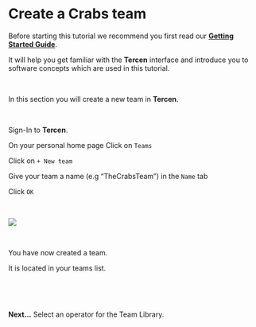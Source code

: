 # Create a Crabs team

Before starting this tutorial we recommend you first read our [__Getting Started Guide__](https://tercen.github.io/starters-guide/).

It will help you get familiar with the __Tercen__ interface and introduce you to software concepts which are used in this tutorial.

\

In this section you will create a new team in __Tercen__.

\

Sign-In to __Tercen__.

On your personal home page Click on `Teams`

Click on `+ New team`

Give your team a name (e.g "TheCrabsTeam") in the `Name` tab

Click `OK`

\

<left><img src="images/0201_Create_Team.gif"></left>

\

You have now created a team. 

It is located in your teams list.

\

\

__Next...__ Select an operator for the Team Library.
